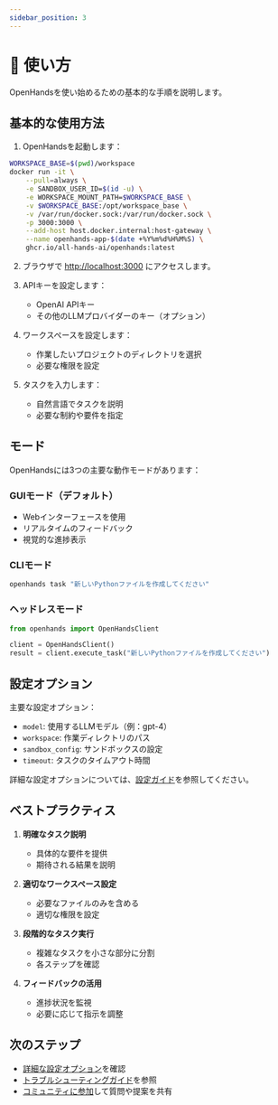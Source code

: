 ```yaml
---
sidebar_position: 3
---
```


# 🚀 使い方

OpenHandsを使い始めるための基本的な手順を説明します。

## 基本的な使用方法

1. OpenHandsを起動します：

```bash
WORKSPACE_BASE=$(pwd)/workspace
docker run -it \
    --pull=always \
    -e SANDBOX_USER_ID=$(id -u) \
    -e WORKSPACE_MOUNT_PATH=$WORKSPACE_BASE \
    -v $WORKSPACE_BASE:/opt/workspace_base \
    -v /var/run/docker.sock:/var/run/docker.sock \
    -p 3000:3000 \
    --add-host host.docker.internal:host-gateway \
    --name openhands-app-$(date +%Y%m%d%H%M%S) \
    ghcr.io/all-hands-ai/openhands:latest
```

2. ブラウザで [http://localhost:3000](http://localhost:3000) にアクセスします。

3. APIキーを設定します：
   - OpenAI APIキー
   - その他のLLMプロバイダーのキー（オプション）

4. ワークスペースを設定します：
   - 作業したいプロジェクトのディレクトリを選択
   - 必要な権限を設定

5. タスクを入力します：
   - 自然言語でタスクを説明
   - 必要な制約や要件を指定

## モード

OpenHandsには3つの主要な動作モードがあります：

### GUIモード（デフォルト）
- Webインターフェースを使用
- リアルタイムのフィードバック
- 視覚的な進捗表示

### CLIモード
```bash
openhands task "新しいPythonファイルを作成してください"
```

### ヘッドレスモード
```python
from openhands import OpenHandsClient

client = OpenHandsClient()
result = client.execute_task("新しいPythonファイルを作成してください")
```

## 設定オプション

主要な設定オプション：

- `model`: 使用するLLMモデル（例：gpt-4）
- `workspace`: 作業ディレクトリのパス
- `sandbox_config`: サンドボックスの設定
- `timeout`: タスクのタイムアウト時間

詳細な設定オプションについては、[設定ガイド](../configuration-options)を参照してください。

## ベストプラクティス

1. **明確なタスク説明**
   - 具体的な要件を提供
   - 期待される結果を説明

2. **適切なワークスペース設定**
   - 必要なファイルのみを含める
   - 適切な権限を設定

3. **段階的なタスク実行**
   - 複雑なタスクを小さな部分に分割
   - 各ステップを確認

4. **フィードバックの活用**
   - 進捗状況を監視
   - 必要に応じて指示を調整

## 次のステップ

- [詳細な設定オプション](/modules/usage/configuration-options)を確認
- [トラブルシューティングガイド](/modules/usage/troubleshooting/troubleshooting)を参照
- [コミュニティに参加](https://github.com/All-Hands-AI/OpenHands/discussions)して質問や提案を共有